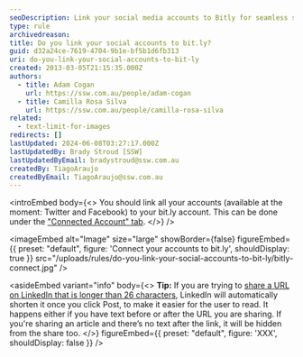 ```yaml
---
seoDescription: Link your social media accounts to Bitly for seamless sharing and tracking of URLs across platforms.
type: rule
archivedreason:
title: Do you link your social accounts to bit.ly?
guid: d32a24ce-7619-4704-9b1e-bf5b1d6fb313
uri: do-you-link-your-social-accounts-to-bit-ly
created: 2013-03-05T21:15:35.000Z
authors:
  - title: Adam Cogan
    url: https://ssw.com.au/people/adam-cogan
  - title: Camilla Rosa Silva
    url: https://ssw.com.au/people/camilla-rosa-silva
related:
  - text-limit-for-images
redirects: []
lastUpdated: 2024-06-08T03:27:17.000Z
lastUpdatedBy: Brady Stroud [SSW]
lastUpdatedByEmail: bradystroud@ssw.com.au
createdBy: TiagoAraujo
createdByEmail: TiagoAraujo@ssw.com.au
---
```


<introEmbed
  body={<>
You should link all your accounts (available at the moment: Twitter and Facebook) to your bit.ly account. This can be done under the ["Connected Account" tab](https://bitly.com/a/settings/connected).
  </>}
/>

<imageEmbed
  alt="Image"
  size="large"
  showBorder={false}
  figureEmbed={{
    preset: "default",
    figure: 'Connect your accounts to bit.ly',
    shouldDisplay: true
  }}
  src="/uploads/rules/do-you-link-your-social-accounts-to-bit-ly/bitly-connect.jpg"
/>

<asideEmbed
  variant="info"
  body={<>
    **Tip:** If you are trying to [share a URL on LinkedIn that is longer than 26 characters](https://www.linkedin.com/help/linkedin/answer/3439), LinkedIn will automatically shorten it once you click Post, to make it easier for the user to read. It happens either if you have text before or after the URL you are sharing. If you're sharing an article and there’s no text after the link, it will be hidden from the share too.
  </>}
  figureEmbed={{
    preset: "default",
    figure: 'XXX',
    shouldDisplay: false
  }}
/>
